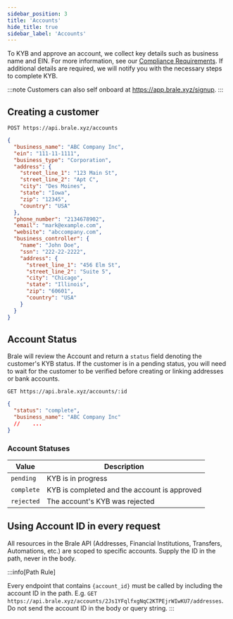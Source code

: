 ```yaml
---
sidebar_position: 3
title: 'Accounts'
hide_title: true
sidebar_label: 'Accounts'
---
```


<Intro
  heading="Accounts"
  subheading="Accounts represent your customers. When you register an account with Brale, we conduct KYB checks to ensure secure and compliant fund transfers between your customers' banks accounts and wallets."
/>

To KYB and approve an account, we collect key details such as business name and EIN. For more information, see our [Compliance Requirements](/docs/coverage/compliance-requirements). If additional details are required, we will notify you with the necessary steps to complete KYB.

:::note
Customers can also self onboard at https://app.brale.xyz/signup.
:::

## Creating a customer

```shell
POST https://api.brale.xyz/accounts
```

```json title="Request" showLineNumbers
{
  "business_name": "ABC Company Inc",
  "ein": "111-11-1111",
  "business_type": "Corporation",
  "address": {
    "street_line_1": "123 Main St",
    "street_line_2": "Apt C",
    "city": "Des Moines",
    "state": "Iowa",
    "zip": "12345",
    "country": "USA"
  },
  "phone_number": "2134678902",
  "email": "mark@example.com",
  "website": "abccompany.com",
  "business_controller": {
    "name": "John Doe",
    "ssn": "222-22-2222",
    "address": {
      "street_line_1": "456 Elm St",
      "street_line_2": "Suite 5",
      "city": "Chicago",
      "state": "Illinois",
      "zip": "60601",
      "country": "USA"
    }
  }
}
```

## Account Status

Brale will review the Account and return a `status` field denoting the customer's KYB status. If the customer is in a pending status, you will need to wait for the customer to be verified before creating or linking addresses or bank accounts.

```shell
GET https://api.brale.xyz/accounts/:id
```

```json title="Response" showLineNumbers
{
  "status": "complete",
  "business_name": "ABC Company Inc"
  //	...
}
```

### Account Statuses

| Value      | Description                                  |
| ---------- | -------------------------------------------- |
| `pending`  | KYB is in progress                           |
| `complete` | KYB is completed and the account is approved |
| `rejected` | The account's KYB was rejected               |

## Using Account ID in every request

All resources in the Brale API (Addresses, Financial Institutions, Transfers, Automations, etc.) are scoped to specific accounts. Supply the ID in the path, never in the body.

:::info[Path Rule]

Every endpoint that contains `{account_id}` must be called by including the account ID in the path.
E.g. `GET https://api.brale.xyz/accounts/2Js1YFqlfxgNqC2KTPEjrWIwKU7/addresses`. Do not send the account ID in the body or query string.
:::
